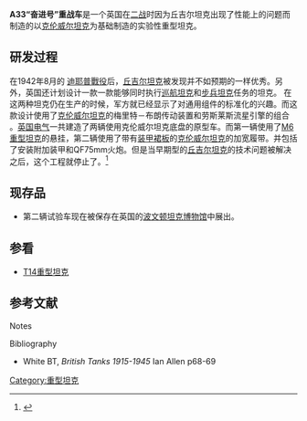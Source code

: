 {{Infobox Weapon
| name=A33奋进号重型坦克
| image=File:A33 Excelsior.jpg
| image_size=300px
| caption=
| origin=[[Flag|英国]]
| type=[[重型坦克|重型坦克]]
| is_vehicle=yes
| is_UK=yes
| length= 6.9 m
| width= 3.4 m
| height= 2.4 m
| weight=40 [[公吨|公吨]]
| manufacturer=[[英国电气|英国电气]]
| suspension=改进型[[克里斯蒂悬挂|克里斯蒂悬挂]]
| speed=24 英里/时 (越野为 12 英里/时)
| vehicle_range=160公里
| primary_armament=[[QF_75mm火炮|QF 75mm火炮]] <br> 备弹64发
| secondary_armament=2挺7.92mm[[貝莎機槍|貝莎機槍]]
| armour=最大114mm
| engine=[[劳斯莱斯|劳斯莱斯]]流星V12 [[汽油机|汽油机]]
| engine_power=600马力 (447千瓦)
| pw_ratio=
| crew=5 (车长 驾驶员 炮手 副驾驶 装填兵)
}}

'''A33“奋进号”重战车'''是一个英国在[[二战|二战]]时因为丘吉尔坦克出现了性能上的问题而制造的以[[克伦威尔坦克|克伦威尔坦克]]为基础制造的实验性重型坦克。

== 研发过程 ==
在1942年8月的 [[迪耶普戰役|迪耶普戰役]]后，[[丘吉尔坦克|丘吉尔坦克]]被发现并不如预期的一样优秀。另外，英国还计划设计一款一款能够同时执行[[巡航坦克|巡航坦克]]和[[步兵坦克|步兵坦克]]任务的坦克。 在这两种坦克仍在生产的时候，军方就已经显示了对通用组件的标准化的兴趣。而这款设计使用了[[克伦威尔坦克|克伦威尔坦克]]的梅里特－布朗传动装置和劳斯莱斯流星引擎的组合 。[[英国电气|英国电气]]一共建造了两辆使用克伦威尔坦克底盘的原型车。而第一辆使用了[[M6重型坦克|M6重型坦克]]的悬挂，第二辆使用了带有[[装甲裙板|装甲裙板]]的[[克伦威尔坦克|克伦威尔坦克]]的加宽履带。并包括了安装附加装甲和QF75mm火炮。但是当早期型的[[丘吉尔坦克|丘吉尔坦克]]的技术问题被解决之后，这个工程就停止了。<ref name="Fletcher, Universal Tank, 87" >{{cite book
  |title=The Universal Tank
  |last=Fletcher  |first=David  |authorlink=David Fletcher (military historian)
  |publisher=[[HMSO|HMSO]], for [[REME|REME]] Museum
  |year=1993
  |isbn=0-11-290534-X
  |page=87
  |ref=Fletcher, Universal Tank
}}</ref>

==现存品==
*第二辆试验车现在被保存在英国的[[波文顿坦克博物馆|波文顿坦克博物馆]]中展出。

== 参看 ==

*[[T14重型坦克|T14重型坦克]]

== 参考文献 ==
;Notes
{{reflist}}
;Bibliography
*White BT, ''British Tanks 1915-1945'' Ian Allen p68-69

{{WWIIBritishAFVs}}

[[Category:重型坦克|Category:重型坦克]]